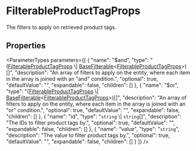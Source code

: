 
# FilterableProductTagProps

The filters to apply on retrieved product tags.

## Properties

<ParameterTypes parameters={[
  {
    "name": "$and",
    "type": "([FilterableProductTagProps](js_client.internal.internal-1.ProductTypes.FilterableProductTagProps.mdx) \\| [BaseFilterable](../../DAL/interfaces/js_client.internal.internal-1.DAL.BaseFilterable.mdx)&#60;[FilterableProductTagProps](js_client.internal.internal-1.ProductTypes.FilterableProductTagProps.mdx)&#62;)[]",
    "description": "An array of filters to apply on the entity, where each item in the array is joined with an \"and\" condition.",
    "optional": true,
    "defaultValue": "",
    "expandable": false,
    "children": []
  },
  {
    "name": "$or",
    "type": "([FilterableProductTagProps](js_client.internal.internal-1.ProductTypes.FilterableProductTagProps.mdx) \\| [BaseFilterable](../../DAL/interfaces/js_client.internal.internal-1.DAL.BaseFilterable.mdx)&#60;[FilterableProductTagProps](js_client.internal.internal-1.ProductTypes.FilterableProductTagProps.mdx)&#62;)[]",
    "description": "An array of filters to apply on the entity, where each item in the array is joined with an \"or\" condition.",
    "optional": true,
    "defaultValue": "",
    "expandable": false,
    "children": []
  },
  {
    "name": "id",
    "type": "`string` \\| `string`[]",
    "description": "The IDs to filter product tags by.",
    "optional": true,
    "defaultValue": "",
    "expandable": false,
    "children": []
  },
  {
    "name": "value",
    "type": "`string`",
    "description": "The value to filter product tags by.",
    "optional": true,
    "defaultValue": "",
    "expandable": false,
    "children": []
  }
]} />
